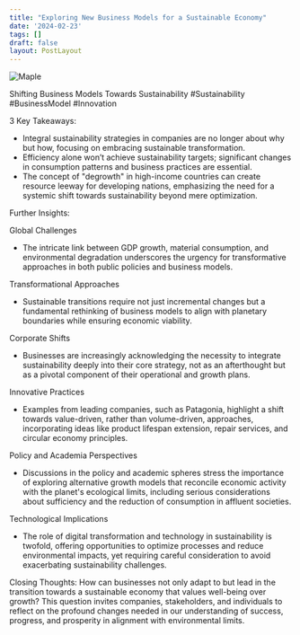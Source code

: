 ```yaml
---
title: "Exploring New Business Models for a Sustainable Economy"
date: '2024-02-23'
tags: []
draft: false
layout: PostLayout
---
```


<div className="flex justify-center">
  <div className="my-1 w-full px-2 xl:my-1 xl:w-1/2 xl:px-2">
    <img src="https://img.youtube.com/vi/jmra4ph_8W0/0.jpg" alt="Maple" className="mx-auto h-58 w-auto" />
  </div>
</div>

Shifting Business Models Towards Sustainability #Sustainability #BusinessModel #Innovation

3 Key Takeaways:
- Integral sustainability strategies in companies are no longer about why but how, focusing on embracing sustainable transformation.
- Efficiency alone won’t achieve sustainability targets; significant changes in consumption patterns and business practices are essential.
- The concept of "degrowth" in high-income countries can create resource leeway for developing nations, emphasizing the need for a systemic shift towards sustainability beyond mere optimization.

Further Insights:

Global Challenges
- The intricate link between GDP growth, material consumption, and environmental degradation underscores the urgency for transformative approaches in both public policies and business models.

Transformational Approaches
- Sustainable transitions require not just incremental changes but a fundamental rethinking of business models to align with planetary boundaries while ensuring economic viability.

Corporate Shifts
- Businesses are increasingly acknowledging the necessity to integrate sustainability deeply into their core strategy, not as an afterthought but as a pivotal component of their operational and growth plans.

Innovative Practices
- Examples from leading companies, such as Patagonia, highlight a shift towards value-driven, rather than volume-driven, approaches, incorporating ideas like product lifespan extension, repair services, and circular economy principles.

Policy and Academia Perspectives
- Discussions in the policy and academic spheres stress the importance of exploring alternative growth models that reconcile economic activity with the planet's ecological limits, including serious considerations about sufficiency and the reduction of consumption in affluent societies.

Technological Implications
- The role of digital transformation and technology in sustainability is twofold, offering opportunities to optimize processes and reduce environmental impacts, yet requiring careful consideration to avoid exacerbating sustainability challenges.

Closing Thoughts:
How can businesses not only adapt to but lead in the transition towards a sustainable economy that values well-being over growth? This question invites companies, stakeholders, and individuals to reflect on the profound changes needed in our understanding of success, progress, and prosperity in alignment with environmental limits.
